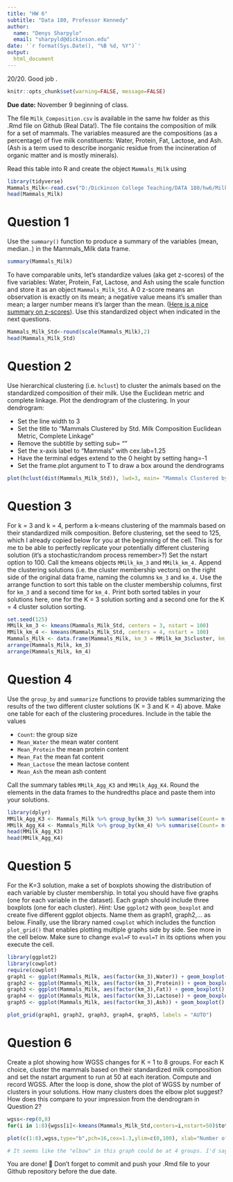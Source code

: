 ---
title: "HW 6"
subtitle: "Data 180, Professor Kennedy"
author: 
  name: "Denys Sharpylo"
  email: "sharpyld@dickinson.edu"
date: '`r format(Sys.Date(), "%B %d, %Y")`'
output: 
  html_document
---
20/20. Good job . 
```{r global options, include = FALSE}
knitr::opts_chunk$set(warning=FALSE, message=FALSE)
```

**Due date:** November 9 beginning of class.


The file `Milk_Composition.csv` is available in the same hw folder as this .Rmd file on Github (Real Data!). The file contains the composition of milk for a set of mammals. The variables measured are the compositions (as a percentage) of five milk constituents: Water, Protein, Fat, Lactose, and Ash. (Ash is a term used to describe inorganic residue from the incineration of organic matter and is mostly minerals).

Read this table into R and create the object `Mammals_Milk` using

```{r}
library(tidyverse)
Mammals_Milk<-read.csv("D:/Dickinson College Teaching/DATA 180/hw6/Milk_Composition.csv",header=T,row.names=1)
head(Mammals_Milk)
```

# Question 1
Use the `summary()` function to produce a summary of the variables (mean, median..) in the Mammals_Milk data frame.

```{r}
summary(Mammals_Milk)
```

To have comparable units, let's standardize values (aka get z-scores) of the five variables: Water, Protein, Fat, Lactose, and Ash using the scale function and store it as an object `Mammals_Milk_Std`. A 0 z-score means an observation is exactly on its mean; a negative value means it's smaller than mean; a larger number means it's larger than the mean. ([Here is a nice summary on z-scores](https://www.simplypsychology.org/z-score.html)). Use this standardized object when indicated in the next questions. 

```{r}
Mammals_Milk_Std<-round(scale(Mammals_Milk),2)
head(Mammals_Milk_Std)
```
# Question 2
Use hierarchical clustering (i.e. `hclust`) to cluster the animals based on the standardized composition of their milk. Use the Euclidean metric and complete linkage. Plot the dendrogram of the clustering. In your dendrogram: 

*	Set the line width to 3
*	Set the title to “Mammals Clustered by Std. Milk Composition \n Euclidean Metric, Complete Linkage”
*	Remove the subtitle by setting sub= ""
*	Set the x-axis label to “Mammals” with cex.lab=1.25
*	Have the terminal edges extend to the 0 height by setting hang=-1
*	Set the frame.plot argument to T to draw a box around the dendrograms

```{r}
plot(hclust(dist(Mammals_Milk_Std)), lwd=3, main= "Mammals Clustered by Std. Milk Composition \n Euclidean Metric, Complete Linkage", sub="", cex.lab=1.25, hang=-1, frame.plot=T)
```

# Question 3
For k = 3 and k = 4, perform a k-means clustering of the mammals based on their standardized milk composition. Before clustering, set the seed to 125, which I already copied below for you at the beginning of the cell. This is for me to be able to perfectly replicate your potentially different clustering solution (it's a stochastic/random process remember>?) Set the nstart option to 100. Call the kmeans objects `MMilk_km_3` and `MMilk_km_4.` Append the clustering solutions (i.e. the cluster membership vectors) on the right side of the original data frame, naming the columns `km_3` and `km_4.` Use the arrange function to sort this table on the cluster membership columns, first for `km_3` and a second time for `km_4.` Print both sorted tables in your solutions here, one for the K = 3 solution sorting and a second one for the K = 4 cluster solution sorting.

```{r}
set.seed(125)
MMilk_km_3 <- kmeans(Mammals_Milk_Std, centers = 3, nstart = 100)
MMilk_km_4 <- kmeans(Mammals_Milk_Std, centers = 4, nstart = 100)
Mammals_Milk <- data.frame(Mammals_Milk, km_3 = MMilk_km_3$cluster, km_4= MMilk_km_4$cluster)
arrange(Mammals_Milk, km_3)
arrange(Mammals_Milk, km_4)
```

# Question 4
Use the `group_by` and `summarize` functions to provide tables summarizing the results of the two different cluster solutions (K = 3 and K = 4) above. Make one table for each of the clustering procedures. Include in the table the values

*	`Count`: the group size
*	`Mean_Water` the mean water content
*	`Mean_Protein` the mean protein content
*	`Mean_Fat` the mean fat content
*	`Mean_Lactose` the mean lactose content
*	`Mean_Ash` the mean ash content

Call the summary tables `MMilk_Agg_K3` and `MMilk_Agg_K4`. Round the elements in the data frames to the hundredths place and paste them into your solutions.

```{r}
library(dplyr)
MMilk_Agg_K3 <- Mammals_Milk %>% group_by(km_3) %>% summarise(Count= n(), Mean_Water= mean(Water), Mean_Protein= mean(Protein), Mean_Fat= mean(Fat), Mean_Lactose= mean(Lactose), Mean_Ash= mean(Ash)) %>% round(2)
MMilk_Agg_K4 <- Mammals_Milk %>% group_by(km_4) %>% summarise(Count= n(), Mean_Water= mean(Water), Mean_Protein= mean(Protein), Mean_Fat= mean(Fat), Mean_Lactose= mean(Lactose), Mean_Ash= mean(Ash)) %>% round(2)
head(MMilk_Agg_K3)
head(MMilk_Agg_K4)
```
# Question 5
For the K=3 solution, make a set of boxplots showing the distribution of each variable by cluster membership. In total you should have five graphs (one for each variable in the dataset). Each graph should include three boxplots (one for each cluster). *Hint:* Use `ggplot2` with `geom_boxplot` and create five different ggplot objects. Name them as graph1, graph2,... as below. Finally, use the library named `cowplot` which includes the function `plot_grid()` that enables plotting multiple graphs side by side. See more in the cell below. Make sure to change `eval=F` to `eval=T` in its options when you execute the cell.

```{r, eval=T}
library(ggplot2)
library(cowplot)
require(cowplot)
graph1 <- ggplot(Mammals_Milk, aes(factor(km_3),Water)) + geom_boxplot() 
graph2 <- ggplot(Mammals_Milk, aes(factor(km_3),Protein)) + geom_boxplot() 
graph3 <- ggplot(Mammals_Milk, aes(factor(km_3),Fat)) + geom_boxplot() 
graph4 <- ggplot(Mammals_Milk, aes(factor(km_3),Lactose)) + geom_boxplot() 
graph5 <- ggplot(Mammals_Milk, aes(factor(km_3),Ash)) + geom_boxplot()

plot_grid(graph1, graph2, graph3, graph4, graph5, labels = "AUTO")
```

# Question 6
Create a plot showing how WGSS changes for K = 1 to 8 groups. For each K choice, cluster the mammals based on their standardized milk composition and set the nstart argument to run at 50 at each iteration. Compute and record WGSS. After the loop is done, show the plot of WGSS by number of clusters in your solutions. How many clusters does the elbow plot suggest? How does this compare to your impression from the dendrogram in Question 2?

```{r}
wgss<-rep(0,8)
for(i in 1:8){wgss[i]<-kmeans(Mammals_Milk_Std,centers=i,nstart=50)$tot.withinss}

plot(c(1:8),wgss,type="b",pch=16,cex=1.3,ylim=c(0,100), xlab="Number of Groups",ylab="WGSS")

# It seems like the "elbow" in this graph could be at 4 groups. I'd say it stays pretty consistent with Q2, where we could also observe a general split into 4 smaller clusters. 
```


You are done! 🏁 Don't forget to commit and push your .Rmd file to your Github repository before the due date.


